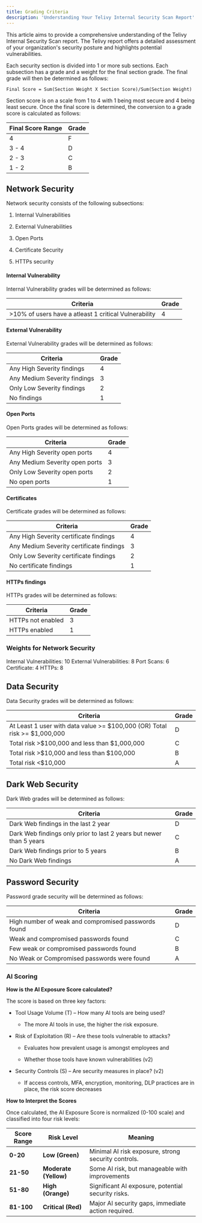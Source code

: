 ```yaml
---
title: Grading Criteria
description: 'Understanding Your Telivy Internal Security Scan Report'
---
```


This article aims to provide a comprehensive understanding of the Telivy Internal Security Scan report. The Telivy report offers a detailed assessment of your organization's security posture and highlights potential vulnerabilities.

Each security section is divided into 1 or more sub sections. Each subsection has a grade and a weight for the final section grade. The final grade will then be determined as follows:

`Final Score = Sum(Section Weight X Section Score)/Sum(Section Weight)`

Section score is on a scale from 1 to 4 with 1 being most secure and 4 being least secure. Once the final score is determined, the conversion to a grade score is calculated as follows:

| Final Score Range | Grade |
| ----------------- | ----- |
| 4                 | F     |
| 3 - 4             | D     |
| 2 - 3             | C     |
| 1 - 2             | B     |

## Network Security

Network security consists of the following subsections:

1. Internal Vulnerabilities

2. External Vulnerabilities

3. Open Ports

4. Certificate Security

5. HTTPs security

#### Internal Vulnerability

Internal Vulnerability grades will be determined as follows:

| Criteria                                              | Grade |
| ----------------------------------------------------- | ----- |
| >10% of users have a atleast 1 critical Vulnerability | 4     |

#### External Vulnerability

External Vulnerability grades will be determined as follows:

| Criteria                     | Grade |
| ---------------------------- | ----- |
| Any High Severity findings   | 4     |
| Any Medium Severity findings | 3     |
| Only Low Severity findings   | 2     |
| No findings                  | 1     |

#### Open Ports

Open Ports grades will be determined as follows:

| Criteria                       | Grade |
| ------------------------------ | ----- |
| Any High Severity open ports   | 4     |
| Any Medium Severity open ports | 3     |
| Only Low Severity open ports   | 2     |
| No open ports                  | 1     |

#### Certificates

Certificate grades will be determined as follows:

| Criteria                                 | Grade |
| ---------------------------------------- | ----- |
| Any High Severity certificate findings   | 4     |
| Any Medium Severity certificate findings | 3     |
| Only Low Severity certificate findings   | 2     |
| No certificate findings                  | 1     |

#### HTTPs findings

HTTPs grades will be determined as follows:

| Criteria          | Grade |
| ----------------- | ----- |
| HTTPs not enabled | 3     |
| HTTPs enabled     | 1     |

### Weights for Network Security

Internal Vulnerabilities: 10
External Vulnerabilities: 8
Port Scans: 6
Certificate: 4
HTTPs: 8

## Data Security

Data Security grades will be determined as follows:

| Criteria                                                                  | Grade |
| ------------------------------------------------------------------------- | ----- |
| At Least 1 user with data value >= $100,000 (OR) Total risk >= $1,000,000 | D     |
| Total risk >$100,000 and less than $1,000,000                             | C     |
| Total risk >$10,000 and less than $100,000                                | B     |
| Total risk \<$10,000                                                      | A     |

## Dark Web Security

Dark Web grades will be determined as follows:

| Criteria                                                            | Grade |
| ------------------------------------------------------------------- | ----- |
| Dark Web findings in the last 2 year                                | D     |
| Dark Web findings only prior to last 2 years but newer than 5 years | C     |
| Dark Web findings prior to 5 years                                  | B     |
| No Dark Web findings                                                | A     |

## Password Security

Password grade security will be determined as follows:

| Criteria                                            | Grade |
| --------------------------------------------------- | ----- |
| High number of weak and compromised passwords found | D     |
| Weak and compromised passwords found                | C     |
| Few weak or compromised passwords found             | B     |
| No Weak or Compromised passwords were found         | A     |

### **AI Scoring**

**How is the AI Exposure Score calculated?**

The score is based on three key factors:

* Tool Usage Volume (T) – How many AI tools are being used?

  * The more AI tools in use, the higher the risk exposure.

* Risk of Exploitation (R) – Are these tools vulnerable to attacks?

  * Evaluates how prevalent usage is amongst employees and 

  * Whether those tools have known vulnerabilities (v2)

* Security Controls (S) – Are security measures in place? (v2)

  * If access controls, MFA, encryption, monitoring, DLP practices are in place, the risk score decreases

**How to Interpret the Scores**

Once calculated, the AI Exposure Score is normalized (0-100 scale) and classified into four risk levels:

| Score Range | Risk Level            | Meaning                                             |
| ----------- | --------------------- | --------------------------------------------------- |
| **0-20**    | **Low (Green)**       | Minimal AI risk exposure, strong security controls. |
| **21-50**   | **Moderate (Yellow)** | Some AI risk, but manageable with improvements      |
| **51-80**   | **High (Orange)**     | Significant AI exposure, potential security risks.  |
| **81-100**  | **Critical (Red)**    | Major AI security gaps, immediate action required.  |